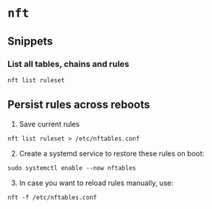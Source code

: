 # `nft`

## Snippets

### List all tables, chains and rules

```shell
nft list ruleset
```

## Persist rules across reboots

1. Save current rules

```shell
nft list ruleset > /etc/nftables.conf
```

2. Create a systemd service to restore these rules on boot:

```shell
sudo systemctl enable --now nftables
```

3. In case you want to reload rules manually, use:

```shell
nft -f /etc/nftables.conf
```
